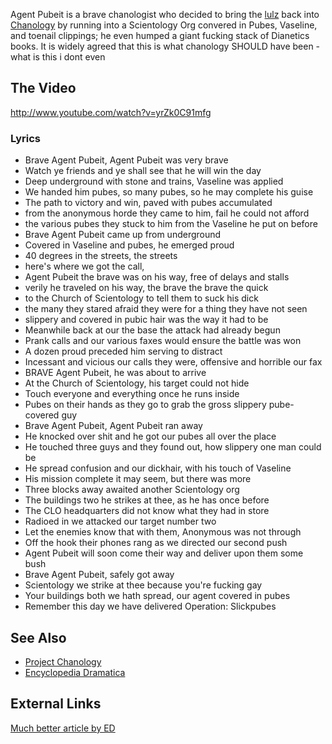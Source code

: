Agent Pubeit is a brave chanologist who decided to bring the [[lulz]] back into [[Chanology]] by running into a Scientology Org convered in Pubes, Vaseline, and toenail clippings; he even humped a giant fucking stack of Dianetics books. It is widely agreed that this is what chanology SHOULD have been - what is this i dont even

==The Video==
http://www.youtube.com/watch?v=yrZk0C91mfg

===Lyrics===

*Brave Agent Pubeit, Agent Pubeit was very brave
*Watch ye friends and ye shall see that he will win the day
*Deep underground with stone and trains, Vaseline was applied
*We handed him pubes, so many pubes, so he may complete his guise
*The path to victory and win, paved with pubes accumulated
*from the anonymous horde they came to him, fail he could not afford
*the various pubes they stuck to him from the Vaseline he put on before
*Brave Agent Pubeit came up from underground
*Covered in Vaseline and pubes, he emerged proud
*40 degrees in the streets, the streets
*here's where we got the call,
*Agent Pubeit the brave was on his way, free of delays and stalls
*verily he traveled on his way, the brave the brave the quick
*to the Church of Scientology to tell them to suck his dick
*the many they stared afraid they were for a thing they have not seen
*slippery and covered in pubic hair was the way it had to be
*Meanwhile back at our the base the attack had already begun
*Prank calls and our various faxes would ensure the battle was won
*A dozen proud preceded him serving to distract
*Incessant and vicious our calls they were, offensive and horrible our fax
*BRAVE Agent Pubeit, he was about to arrive
*At the Church of Scientology, his target could not hide
*Touch everyone and everything once he runs inside
*Pubes on their hands as they go to grab the gross slippery pube-covered guy
*Brave Agent Pubeit, Agent Pubeit ran away
*He knocked over shit and he got our pubes all over the place
*He touched three guys and they found out, how slippery one man could be
*He spread confusion and our dickhair, with his touch of Vaseline
*His mission complete it may seem, but there was more
*Three blocks away awaited another Scientology org
*The buildings two he strikes at thee, as he has once before
*The CLO headquarters did not know what they had in store
*Radioed in we attacked our target number two
*Let the enemies know that with them, Anonymous was not through
*Off the hook their phones rang as we directed our second push
*Agent Pubeit will soon come their way and deliver upon them some bush
*Brave Agent Pubeit, safely got away
*Scientology we strike at thee because you're fucking gay
*Your buildings both we hath spread, our agent covered in pubes
*Remember this day we have delivered Operation: Slickpubes

==See Also==
*[[Project Chanology]]
*[[Encyclopedia Dramatica]]

==External Links==
[http://encyclopediadramatica.com/Agent_Pubeit Much better article by ED]